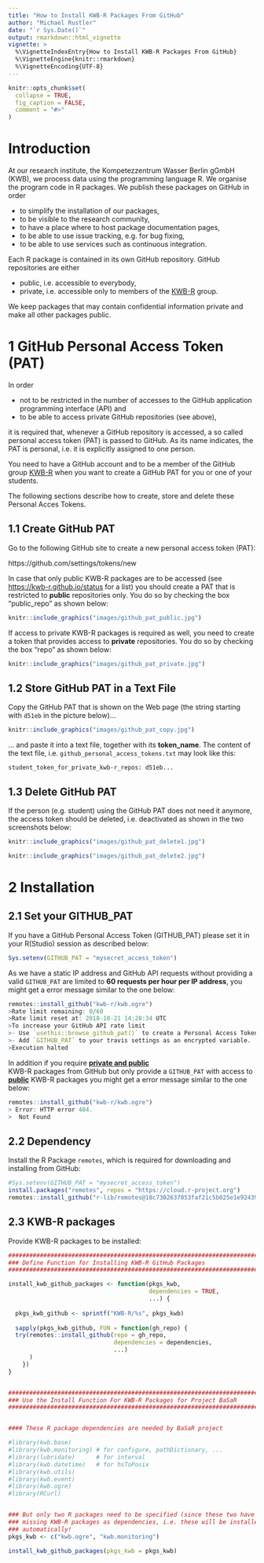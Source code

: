```yaml
---
title: "How to Install KWB-R Packages From GitHub"
author: "Michael Rustler"
date: "`r Sys.Date()`"
output: rmarkdown::html_vignette
vignette: >
  %\VignetteIndexEntry{How to Install KWB-R Packages From GitHub}
  %\VignetteEngine{knitr::rmarkdown}
  %\VignetteEncoding{UTF-8}
---
```


```r
knitr::opts_chunk$set(
  collapse = TRUE,
  fig_caption = FALSE,
  comment = "#>"
)
```

# Introduction

At our research institute, the Kompetezzentrum Wasser Berlin gGmbH (KWB), we
process data using the programming language R. We organise the program code in
R packages. We publish these packages on GitHub in order 

* to simplify the installation of our packages,
* to be visible to the research community,
* to have a place where to host package documentation pages,
* to be able to use issue tracking, e.g. for bug fixing,
* to be able to use services such as continuous integration.

Each R package is contained in its own GitHub repository. GitHub repositories
are either 

* public, i.e. accessible to everybody,
* private, i.e. accessible only to members of the 
[KWB-R](https://github.com/kwb-r) group.

We keep packages that may contain confidential information private and make all 
other packages public.

# 1 GitHub Personal Access Token (PAT)

In order 

* not to be restricted in the number of accesses to the GitHub application 
programming interface (API) and
* to be able to access private GitHub repositories (see above),

it is required that, whenever a GitHub repository is accessed, a so called
personal access token (PAT) is passed to GitHub. As its name indicates, the 
PAT is personal, i.e. it is explicitly assigned to one person. 

You need to have a GitHub account and to be a member of the GitHub group
[KWB-R](https://github.com/kwb-r) when you want to create a GitHub PAT for you 
or one of your students.

The following sections describe how to create, store and delete these Personal
Acces Tokens.

## 1.1 Create GitHub PAT

Go to the following GitHub site to create a new personal access token (PAT):

https://github.com/settings/tokens/new

In case that only public KWB-R packages are to be accessed (see
[https://kwb-r.github.io/status](https://kwb-r.github.io/status) for a list) you
should create a PAT that is restricted to **public** repositories only. You do
so by checking the box "public_repo" as shown below: 

```r
knitr::include_graphics("images/github_pat_public.jpg")
```

If access to private KWB-R packages is required as well, you need to create a
token that provides access to **private** repositories. You do so by checking 
the box "repo" as shown below:

```r
knitr::include_graphics("images/github_pat_private.jpg")
```


## 1.2 Store GitHub PAT in a Text File

Copy the GitHub PAT that is shown on the Web page (the string starting with 
`d51eb` in the picture below)...

```r
knitr::include_graphics("images/github_pat_copy.jpg")
```

... and paste it into a text file, together with its **token_name**. The content 
of the text file, i.e. `github_personal_access_tokens.txt` may look like this:

```
student_token_for_private_kwb-r_repos: d51eb...
```

## 1.3 Delete GitHub PAT

If the person (e.g. student) using the GitHub PAT does not need it anymore, the
access token should be deleted, i.e. deactivated as shown in the two screenshots below:

```r
knitr::include_graphics("images/github_pat_delete1.jpg")
```

```r
knitr::include_graphics("images/github_pat_delete2.jpg")
```


# 2 Installation 

## 2.1 Set your GITHUB_PAT

If you have a GitHub Personal Access Token (GITHUB_PAT)
please set it in your R(Studio) session as described below:

```r
Sys.setenv(GITHUB_PAT = "mysecret_access_token")
```

As we have a static IP address and GitHub API requests without providing a 
valid `GITHUB_PAT` are limited to **60 requests per hour per IP address**, 
you might get a error message similar to the one below: 

```r
remotes::install_github("kwb-r/kwb.ogre")
>Rate limit remaining: 0/60
>Rate limit reset at: 2018-10-21 14:28:34 UTC
>To increase your GitHub API rate limit
>- Use `usethis::browse_github_pat()` to create a Personal Access Token.
>- Add `GITHUB_PAT` to your travis settings as an encrypted variable.
>Execution halted
```
In addition if you require **[private and public](#private-and-public-kwb-r-packages)**  
KWB-R packages from GitHub but only provide a `GITHUB_PAT` with access to 
**[public](#public-kwb-r-packages)** KWB-R packages you might get a error 
message similar to the one below: 

```r
remotes::install_github("kwb-r/kwb.ogre")
> Error: HTTP error 404.
>  Not Found
```

## 2.2 Dependency

Install the R Package `remotes`, which is required for downloading and installing 
from GitHub: 

```r
#Sys.setenv(GITHUB_PAT = "mysecret_access_token")
install.packages("remotes", repos = "https://cloud.r-project.org")
remotes::install_github("r-lib/remotes@18c7302637053faf21c5b025e1e9243962db1bdc")

```

## 2.3 KWB-R packages

Provide KWB-R packages to be installed:

```r

###############################################################################
### Define Function for Installing KWB-R GitHub Packages
###############################################################################

install_kwb_github_packages <- function(pkgs_kwb, 
                                        dependencies = TRUE,
                                        ...) {
  
  pkgs_kwb_github <- sprintf("KWB-R/%s", pkgs_kwb) 
  
  sapply(pkgs_kwb_github, FUN = function(gh_repo) {
  try(remotes::install_github(repo = gh_repo,
                              dependencies = dependencies, 
                              ...)
      )
    })
}


###############################################################################
### Use the Install Function For KWB-R Packages for Project BaSaR
###############################################################################


#### These R package dependencies are needed by BaSaR project

#library(kwb.base)
#library(kwb.monitoring) # for configure, pathDictionary, ...
#library(lubridate)      # for interval
#library(kwb.datetime)   # for hsToPosix
#library(kwb.utils)
#library(kwb.event)
#library(kwb.ogre)
#library(RCurl)


### But only two R packages need to be specified (since these two have the 
### missing KWB-R packages as dependencies, i.e. these will be installed 
### automatically! 
pkgs_kwb <- c("kwb.ogre", "kwb.monitoring")

install_kwb_github_packages(pkgs_kwb = pkgs_kwb)
```
